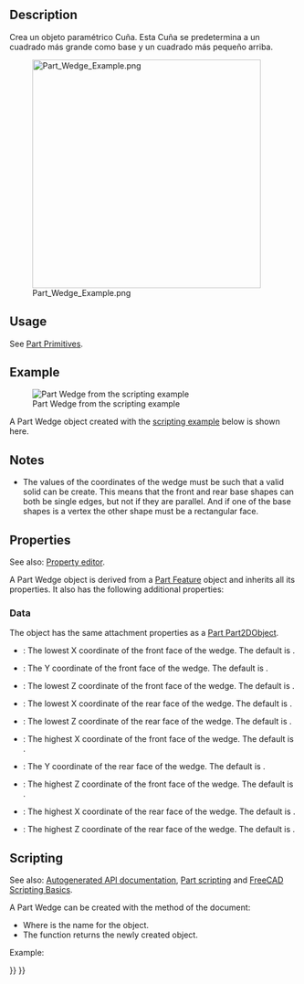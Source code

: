 <languages/>

{{Docnav
|[[Part_Prism|Prism]]
|[[Part_Helix|Helix]]
|[[Part_Workbench|Part]]
|IconL=Part_Prism.svg
|IconR=Part_Helix.svg
|IconC=Workbench_Part.svg
}}

<div class="mw-translate-fuzzy">
{{GuiCommand/es|Name=Part Wedge|Name/es=Part Wedge|MenuLocation=Part -> [[Part_CreatePrimitives/es|Part CreatePrimitives]] -> Cuña||Workbenches=[[Part_Workbench/es|Part]]|SeeAlso=[[Part_CreatePrimitives/es|Part CreatePrimitives]]}}
</div>

==Description==

<div class="mw-translate-fuzzy">
Crea un objeto paramétrico Cuña. Esta Cuña se predetermina a un cuadrado más grande como base y un cuadrado más pequeño arriba.
</div>

[[Image:Part_Wedge_Example.png|400px]]

==Usage==

See [[Part_Primitives#Usage|Part Primitives]].

== Example ==

[[Image:Part_Wedge_Scripting_Example.png|thumb|Part Wedge from the scripting example]]

A Part Wedge object created with the [[#Scripting|scripting example]] below is shown here.

== Notes ==

* The values of the coordinates of the wedge must be such that a valid solid can be create. This means that the front and rear base shapes can both be single edges, but not if they are parallel. And if one of the base shapes is a vertex the other shape must be a rectangular face.

== Properties ==

See also: [[Property_editor|Property editor]].

A Part Wedge object is derived from a [[Part_Feature|Part Feature]] object and inherits all its properties. It also has the following additional properties:

=== Data ===

{{TitleProperty|Attachment}}

The object has the same attachment properties as a [[Part_Part2DObject#Data|Part Part2DObject]].

{{TitleProperty|Wedge}}

* {{PropertyData|Xmin|Distance}}: The lowest X coordinate of the front face of the wedge. The default is {{Value|0mm}}.
* {{PropertyData|Ymin|Distance}}: The Y coordinate of the front face of the wedge. The default is {{Value|0mm}}.
* {{PropertyData|Zmin|Distance}}: The lowest Z coordinate of the front face of the wedge. The default is {{Value|0mm}}.
* {{PropertyData|X2min|Distance}}: The lowest X coordinate of the rear face of the wedge. The default is {{Value|2mm}}.
* {{PropertyData|Z2min|Distance}}: The lowest Z coordinate of the rear face of the wedge. The default is {{Value|2mm}}.
* {{PropertyData|Xmax|Distance}}: The highest X coordinate of the front face of the wedge. The default is {{Value|10mm}}.
* {{PropertyData|Ymax|Distance}}: The Y coordinate of the rear face of the wedge. The default is {{Value|10mm}}.
* {{PropertyData|Zmax|Distance}}: The highest Z coordinate of the front face of the wedge. The default is {{Value|10mm}}.
* {{PropertyData|X2max|Distance}}: The highest X coordinate of the rear face of the wedge. The default is {{Value|8mm}}.
* {{PropertyData|Z2max|Distance}}: The highest Z coordinate of the rear face of the wedge. The default is {{Value|8mm}}.

== Scripting ==

See also: [https://freecad.github.io/SourceDoc/ Autogenerated API documentation], [[Part_scripting|Part scripting]] and [[FreeCAD_Scripting_Basics|FreeCAD Scripting Basics]].

A Part Wedge can be created with the {{Incode|addObject()}} method of the document:

{{Code|code=
wedge = FreeCAD.ActiveDocument.addObject("Part::Wedge", "myWedge")
}}

* Where {{Incode|"myWedge"}} is the name for the object.
* The function returns the newly created object.

Example:

{{Code|code=
import FreeCAD as App

doc = App.activeDocument()

wedge = doc.addObject("Part::Wedge", "myWedge")
wedge.Xmin = 1
wedge.Ymin = 2
wedge.Zmin = 3
wedge.X2min = 4
wedge.Z2min = 6
wedge.Xmax = 15
wedge.Ymax = 20
wedge.Zmax = 55
wedge.X2max = 10
wedge.Z2max = 12
wedge.Placement = App.Placement(App.Vector(1, 2, 3), App.Rotation(75, 60, 30))

doc.recompute()
}}


{{Docnav
|[[Part_Prism|Prism]]
|[[Part_Helix|Helix]]
|[[Part_Workbench|Part]]
|IconL=Part_Prism.svg
|IconR=Part_Helix.svg
|IconC=Workbench_Part.svg
}}

{{Part_Tools_navi{{#translation:}}}}
{{Userdocnavi{{#translation:}}}}